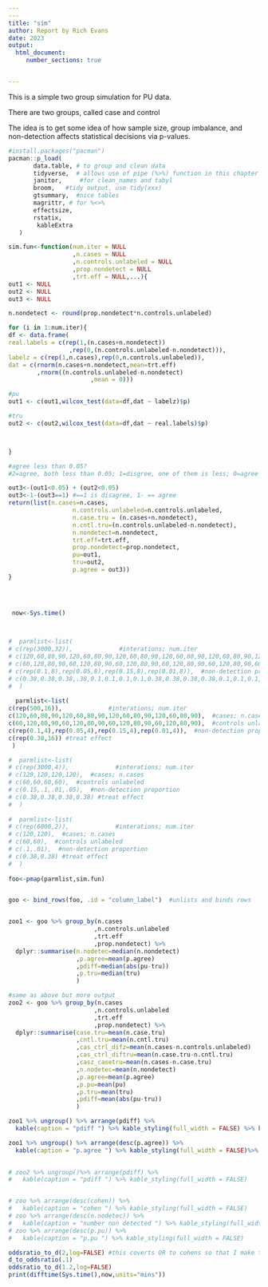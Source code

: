 ```yaml
---
---
title: "sim"
author: Report by Rich Evans
date: 2023
output: 
  html_document:
     number_sections: true


---
```


This is a simple two group simulation for PU data. 

There are two groups, called case and control

The idea is to get some idea of how sample size, group imbalance, and non-detection affects statistical decisions via p-values.

```r
#install.packages("pacman")
pacman::p_load(
       data.table, # to group and clean data
       tidyverse,  # allows use of pipe (%>%) function in this chapter
       janitor,     #for clean_names and tabyl
       broom,   #tidy output, use tidy(xxx)
       gtsummary,  #nice tables
       magrittr, # for %<>%
       effectsize,
       rstatix,
        kableExtra
   ) 
```




```r

sim.fun<-function(num.iter = NULL
                  ,n.cases = NULL    
                  ,n.controls.unlabeled = NULL          
                  ,prop.nondetect = NULL
                  ,trt.eff = NULL,...){
out1 <- NULL
out2 <- NULL
out3 <- NULL

n.nondetect <- round(prop.nondetect*n.controls.unlabeled)

for (i in 1:num.iter){
df <- data.frame(
real.labels = c(rep(1,(n.cases+n.nondetect))
                 ,rep(0,(n.controls.unlabeled-n.nondetect))),
labelz = c(rep(1,n.cases),rep(0,n.controls.unlabeled)),
dat = c(rnorm(n.cases+n.nondetect,mean=trt.eff)
        ,rnorm((n.controls.unlabeled-n.nondetect)
                       ,mean = 0)))

#pu
out1 <- c(out1,wilcox_test(data=df,dat ~ labelz)$p)

#tru
out2 <- c(out2,wilcox_test(data=df,dat ~ real.labels)$p)



}

#agree less than 0.05?
#2=agree, both less than 0.05; 1=disgree, one of them is less; 0=agree both are above agree

out3<-(out1<0.05) + (out2<0.05) 
out3<-1-(out3==1) #==1 is disagree, 1- == agree
return(list(n.cases=n.cases,
                  n.controls.unlabeled=n.controls.unlabeled,
                  n.case.tru = (n.cases+n.nondetect),
                  n.cntl.tru=(n.controls.unlabeled-n.nondetect),
                  n.nondetect=n.nondetect,
                  trt.eff=trt.eff,
                  prop.nondetect=prop.nondetect,
                  pu=out1,
                  tru=out2,
                  p.agree = out3))
}


                    
```





```r
 now<-Sys.time()


 
#  parmlist<-list(
# c(rep(3000,32)),             #interations; num.iter
# c(120,60,80,90,120,60,80,90,120,60,80,90,120,60,80,90,120,60,80,90,120,60,80,90,120,60,80,90,120,60,80,90),  #cases; n.cases
# c(60,120,80,90,60,120,80,90,60,120,80,90,60,120,80,90,60,120,80,90,60,120,80,90,60,120,80,90,60,120,80,90),  #controls unlabeled
# c(rep(0.1,8),rep(0.05,8),rep(0.15,8),rep(0.01,8)),  #non-detection proportion
# c(0.38,0.38,0.38,.38,0.1,0.1,0.1,0.1,0.38,0.38,0.38,0.38,0.1,0.1,0.1,0.1,0.38,0.38,0.38,.38,0.1,0.1,0.1,0.1,0.38,0.38,0.38,0.38,0.1,0.1,0.1,0.1) #treat effect
#  )
 
  parmlist<-list(
c(rep(500,16)),             #interations; num.iter
c(120,60,80,90,120,60,80,90,120,60,80,90,120,60,80,90),  #cases; n.cases
c(60,120,80,90,60,120,80,90,60,120,80,90,60,120,80,90),  #controls unlabeled
c(rep(0.1,4),rep(0.05,4),rep(0.15,4),rep(0.01,4)),  #non-detection proportion
c(rep(0.38,16)) #treat effect
 )

#  parmlist<-list(
# c(rep(3000,4)),             #interations; num.iter
# c(120,120,120,120),  #cases; n.cases
# c(60,60,60,60),  #controls unlabeled
# c(0.15,.1,.01,.05),  #non-detection proportion
# c(0.38,0.38,0.38,0.38) #treat effect
#  )
 
#  parmlist<-list(
# c(rep(6000,2)),             #interations; num.iter
# c(120,120),  #cases; n.cases
# c(60,60),  #controls unlabeled
# c(.1,.01),  #non-detection proportion       
# c(0.38,0.38) #treat effect
#  )
 
foo<-pmap(parmlist,sim.fun)


goo <- bind_rows(foo, .id = "column_label")  #unlists and binds rows


zoo1 <- goo %>% group_by(n.cases
                        ,n.controls.unlabeled
                        ,trt.eff
                        ,prop.nondetect) %>% 
  dplyr::summarise(n.nodetec=median(n.nondetect)
                   ,p.agree=mean(p.agree)
                   ,pdiff=median(abs(pu-tru))
                   ,p.tru=median(tru)
                   )

#same as above but more output
zoo2 <- goo %>% group_by(n.cases
                        ,n.controls.unlabeled
                        ,trt.eff
                        ,prop.nondetect) %>% 
  dplyr::summarise(case.tru=mean(n.case.tru)
                   ,cntl.tru=mean(n.cntl.tru)
                   ,cas_ctrl_difz=mean(n.cases-n.controls.unlabeled)
                   ,cas_ctrl_diftru=mean(n.case.tru-n.cntl.tru)
                   ,casz_casetru=mean(n.cases-n.case.tru)
                   ,n.nodetec=mean(n.nondetect)
                   ,p.agree=mean(p.agree)
                   ,p.pu=mean(pu)
                   ,p.tru=mean(tru)
                   ,pdiff=mean(abs(pu-tru))
                   ) 

zoo1 %>% ungroup() %>% arrange(pdiff) %>%
  kable(caption = "pdiff ") %>% kable_styling(full_width = FALSE) %>% kable_classic()

zoo1 %>% ungroup() %>% arrange(desc(p.agree)) %>%
  kable(caption = "p.agree ") %>% kable_styling(full_width = FALSE)%>% kable_classic()

 
# zoo2 %>% ungroup()%>% arrange(pdiff) %>% 
#   kable(caption = "pdiff ") %>% kable_styling(full_width = FALSE)


# zoo %>% arrange(desc(cohen)) %>% 
#   kable(caption = "cohen ") %>% kable_styling(full_width = FALSE)
# zoo %>% arrange(desc(n.nodetec)) %>% 
#   kable(caption = "number non detected ") %>% kable_styling(full_width = FALSE)
# zoo %>% arrange(desc(p.pu)) %>% 
#   kable(caption = "p.pu ") %>% kable_styling(full_width = FALSE)

oddsratio_to_d(2,log=FALSE) #this coverts OR to cohens so that I make this like SNPs data
d_to_oddsratio(.1)
oddsratio_to_d(1.2,log=FALSE)
print(difftime(Sys.time(),now,units="mins"))
 
```



